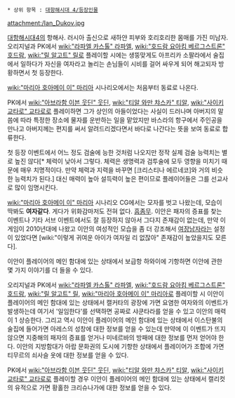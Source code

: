 * 상위 항목 : [[대항해시대 4/등장인물]]

attachment:/Ian_Dukov.jpg

[[대항해시대4]]의 항해사. 러시아 출신으로 새하얀 피부와 호리호리한 몸매를 가진 미남자. 오리지널과 PK에서 [[wiki:"라파엘 카스톨" 라파엘]], [[wiki:"호드람 요아킴 베르그스트론" 호드람]], [[wiki:"릴 알고트" 릴]]로 플레이할 시에는 생뚱맞게도 아프리카 소팔라에서 술집에서 일하다가 자신을 여자라고 놀리는 손님들이 시비를 걸어 싸우게 되어 해고되자 방황하면서 첫 등장한다.

[[wiki:"마리아 호아메이 이" 마리아]] 시나리오에서는 처음부터 동료로 나온다.

PK에서 [[wiki:"아브라함 이븐 웃딘" 웃딘]], [[wiki:"티알 와만 챠스카" 티알]], [[wiki:"사이키 교타로" 교타로]]로 플레이하면 그가 상인의 아들이었다는 사실이 드러나며 아버지의 말씀에 따라 특정한 장소에 물자를 운반하는 일을 맡았지만 바스라의 항구에서 주인공을 만나고 아버지께는 편지를 써서 알려드리겠다면서 바다로 나간다는 뜻을 보여 동료로 합류한다.

첫 등장 이벤트에서 어느 정도 검술에 능한 것처럼 나오지만 정작 실제 검술 능력치는 별로 높진 않다[* 체력이 낮아서 그렇다. 체력은 생명력과 검투술에 모두 영향을 미치기 때문에 매우 치명적이다. 만약 체력과 지력을 바꾸면 [크리스티나 에르네코]와 거의 비슷한 능력치가 된다.] 대신 매력이 높아 설득력이 높은 편이므로 플레이어들은 그를 선교사로 많이 임명시킨다.

[[wiki:"마리아 호아메이 이" 마리아]] 시나리오 CG에서는 모자를 벗고 나왔는데, 모습이 딱봐도 '''여자같다'''. 게다가 위화감마저도 전혀 없다. [[흠좀무]]. 이안은 패자의 증표를 찾는 이벤트나 기타 서브 이벤트에서도 잘 등장하지 않아서 그다지 존재감이 없는데, 만약 이 게임이 2010년대에 나왔고 이안의 여성적인 모습을 좀 더 강조해서 [[여장남자]]라는 설정이 있었다면 [wiki:"이렇게 귀여운 아이가 여자일 리 없잖아" 존재감이 높았을지도 모른다].

이안이 플레이어의 메인 함대에 있는 상태에서 보급항 하와이에 기항하면 이안에 관한 몇 가지 이야기를 더 들을 수 있다.

오리지널과 PK에서 [[wiki:"라파엘 카스톨" 라파엘]], [[wiki:"호드람 요아킴 베르그스트론" 호드람]], [[wiki:"릴 알고트" 릴]], [[wiki:"마리아 호아메이 이" 마리아]]로 플레이할 시 이안이 플레이어의 메인 함대에 있는 상태에서 캘커타의 광장에 가면 요염한 여자와의 이벤트가 발생하는데 여기서 '일임한다'를 선택하면 공짜로 샤쿤타라를 얻을 수 있고 이안의 매력이 1 상승한다.
그리고 역시 이안이 플레이어의 메인 함대에 있는 상태에서 이스탄불의 술집에 들어가면 아레스의 성창에 대한 정보를 얻을 수 있는데 만약에 이 이벤트가 뜨지 않으면 지중해의 패자의 증표를 얻거나 미네르바의 방패에 대한 정보를 먼저 얻어야 한다.
이안의 지방함대가 아랍 문화권의 도시에 기항한 상태에서 플레이어가 조합에 가면 티무르의 쇠사슬 옷에 대한 정보를 얻을 수 있다.

PK에서 [[wiki:"아브라함 이븐 웃딘" 웃딘]], [[wiki:"티알 와만 챠스카" 티알]], [[wiki:"사이키 교타로" 교타로]]로 플레이할 경우 이안이 플레이어의 메인 함대에 있는 상태에서 캘리컷의 유적으로 가면 황홀한 크리슈나가에 대한 정보를 얻을 수 있다.
